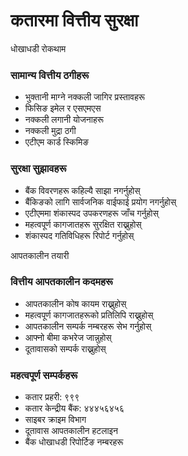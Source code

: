 # कतारमा वित्तीय सुरक्षा

<ContentSection>
  <IconHeading icon="shield">धोखाधडी रोकथाम</IconHeading>

### सामान्य वित्तीय ठगीहरू

<ul>
  <li>भुक्तानी माग्ने नक्कली जागिर प्रस्तावहरू</li>
  <li>फिसिङ इमेल र एसएमएस</li>
  <li>नक्कली लगानी योजनाहरू</li>
  <li>नक्कली मुद्रा ठगी</li>
  <li>एटीएम कार्ड स्किमिङ</li>
</ul>

### सुरक्षा सुझावहरू

<ul>
  <li>बैंक विवरणहरू कहिल्यै साझा नगर्नुहोस्</li>
  <li>बैंकिङको लागि सार्वजनिक वाईफाई प्रयोग नगर्नुहोस्</li>
  <li>एटीएममा शंकास्पद उपकरणहरू जाँच गर्नुहोस्</li>
  <li>महत्वपूर्ण कागजातहरू सुरक्षित राख्नुहोस्</li>
  <li>शंकास्पद गतिविधिहरू रिपोर्ट गर्नुहोस्</li>
</ul>

</ContentSection>

<ContentSection>
  <IconHeading icon="alert">आपतकालीन तयारी</IconHeading>

### वित्तीय आपतकालीन कदमहरू

<ul>
  <li>आपतकालीन कोष कायम राख्नुहोस्</li>
  <li>महत्वपूर्ण कागजातहरूको प्रतिलिपि राख्नुहोस्</li>
  <li>आपतकालीन सम्पर्क नम्बरहरू सेभ गर्नुहोस्</li>
  <li>आफ्नो बीमा कभरेज जान्नुहोस्</li>
  <li>दूतावासको सम्पर्क राख्नुहोस्</li>
</ul>

### महत्वपूर्ण सम्पर्कहरू

<ul>
  <li>कतार प्रहरी: ९९९</li>
  <li>कतार केन्द्रीय बैंक: ४४४५६४५६</li>
  <li>साइबर क्राइम विभाग</li>
  <li>दूतावास आपतकालीन हटलाइन</li>
  <li>बैंक धोखाधडी रिपोर्टिङ नम्बरहरू</li>
</ul>

</ContentSection>
